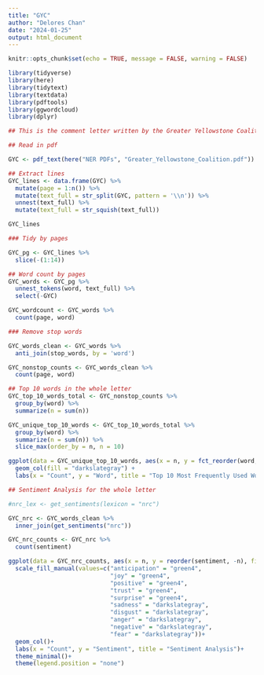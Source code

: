 ```yaml
---
title: "GYC"
author: "Delores Chan"
date: "2024-01-25"
output: html_document
---
```


```r
knitr::opts_chunk$set(echo = TRUE, message = FALSE, warning = FALSE)

library(tidyverse)
library(here)
library(tidytext)
library(textdata)
library(pdftools)
library(ggwordcloud)
library(dplyr)
```

```r
## This is the comment letter written by the Greater Yellowstone Coalition in regard to the NOI for an updated bison and elk management plan. 

## Read in pdf

GYC <- pdf_text(here("NER PDFs", "Greater_Yellowstone_Coalition.pdf"))

```


```r
## Extract lines
GYC_lines <- data.frame(GYC) %>% 
  mutate(page = 1:n()) %>%
  mutate(text_full = str_split(GYC, pattern = '\\n')) %>% 
  unnest(text_full) %>% 
  mutate(text_full = str_squish(text_full))

GYC_lines
```


```r
### Tidy by pages

GYC_pg <- GYC_lines %>% 
  slice(-(1:14))
```


```r
## Word count by pages
GYC_words <- GYC_pg %>% 
  unnest_tokens(word, text_full) %>% 
  select(-GYC)

GYC_wordcount <- GYC_words %>% 
  count(page, word)
```


```r
### Remove stop words

GYC_words_clean <- GYC_words %>% 
  anti_join(stop_words, by = 'word')

GYC_nonstop_counts <- GYC_words_clean %>% 
  count(page, word)
```


```r
## Top 10 words in the whole letter
GYC_top_10_words_total <- GYC_nonstop_counts %>% 
  group_by(word) %>%
  summarize(n = sum(n))

GYC_unique_top_10_words <- GYC_top_10_words_total %>%
  group_by(word) %>%
  summarize(n = sum(n)) %>%
  slice_max(order_by = n, n = 10)

ggplot(data = GYC_unique_top_10_words, aes(x = n, y = fct_reorder(word, n))) +
  geom_col(fill = "darkslategray") +
  labs(x = "Count", y = "Word", title = "Top 10 Most Frequently Used Words")
```


```r
## Sentiment Analysis for the whole letter

#nrc_lex <- get_sentiments(lexicon = "nrc")

GYC_nrc <- GYC_words_clean %>% 
  inner_join(get_sentiments("nrc"))

GYC_nrc_counts <- GYC_nrc %>% 
  count(sentiment)

ggplot(data = GYC_nrc_counts, aes(x = n, y = reorder(sentiment, -n), fill = sentiment))+
  scale_fill_manual(values=c("anticipation" = "green4",
                             "joy" = "green4",
                             "positive" = "green4",
                             "trust" = "green4",
                             "surprise" = "green4",
                             "sadness" = "darkslategray",
                             "disgust" = "darkslategray",
                             "anger" = "darkslategray",
                             "negative" = "darkslategray",
                             "fear" = "darkslategray"))+
  geom_col()+
  labs(x = "Count", y = "Sentiment", title = "Sentiment Analysis")+
  theme_minimal()+
  theme(legend.position = "none")
```





